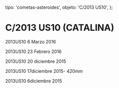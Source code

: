 
  tipo: 'cometas-asteroides',
  objeto: 'C/2013 US10',
};

# C/2013 US10 (CATALINA)

<Imagen
  src="registro/c2013-us10_20160306_2013us10_20160306_i88.jpg"
  fecha="20160306"
/>

2013US10 6 Marzo 2016

<Imagen
  src="registro/c2013-us10_20160223_2013us10_20160223_i88.jpg"
  fecha="20160223"
/>

2013US10 23 Febrero 2016

<Imagen
  src="registro/c2013-us10_20151220_2013us10pro_20151220_i88.jpg"
  fecha="20151220"
/>

<Imagen
  src="registro/c2013-us10_20121200_rgbpro_2.jpg"
  fecha="20121200"
/>

<Imagen
  src="registro/c2013-us10_20151220_c_2013-us10-catalina_orbita.jpg"
  fecha="20151220"
/>

2013US10 20 diciembre 2015

<Imagen
  src="registro/c2013-us10_20151217_2013us10_20151217_i88.jpg"
  fecha="20151217"
/>

2013US10 17diciembre 2015- 420mm

<Imagen
  src="registro/c2013-us10_20151206_c2013us10_20151206_i881.jpg"
  fecha="20151206"
/>

2013US10 6diciembre 2015